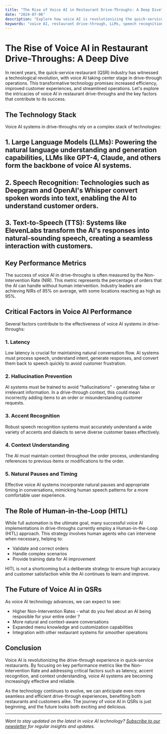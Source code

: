 ```yaml
---
title: "The Rise of Voice AI in Restaurant Drive-Throughs: A Deep Dive"
date: "2024-07-06"
description: "Explore how voice AI is revolutionizing the quick-service restaurant industry, focusing on drive-through operations, AI technologies, and performance metrics."
keywords: "voice AI, restaurant drive-through, LLMs, speech recognition, text-to-speech, AI testing, quick-service restaurants, voice agents, ai conversational agent"
---
```


# The Rise of Voice AI in Restaurant Drive-Throughs: A Deep Dive

In recent years, the quick-service restaurant (QSR) industry has witnessed a technological revolution, with voice AI taking center stage in drive-through operations. This transformative technology promises increased efficiency, improved customer experiences, and streamlined operations. Let's explore the intricacies of voice AI in restaurant drive-throughs and the key factors that contribute to its success.

## The Technology Stack

Voice AI systems in drive-throughs rely on a complex stack of technologies:

## 1. Large Language Models (LLMs): Powering the natural language understanding and generation capabilities, LLMs like GPT-4, Claude, and others form the backbone of voice AI systems.


## 2. Speech Recognition: Technologies such as Deepgram and OpenAI's Whisper convert spoken words into text, enabling the AI to understand customer orders.


## 3. Text-to-Speech (TTS): Systems like ElevenLabs transform the AI's responses into natural-sounding speech, creating a seamless interaction with customers.


## Key Performance Metrics

The success of voice AI in drive-throughs is often measured by the Non-Intervention Rate (NIR). This metric represents the percentage of orders that the AI can handle without human intervention. Industry leaders are achieving NIRs of 85% on average, with some locations reaching as high as 95%.

## Critical Factors in Voice AI Performance

Several factors contribute to the effectiveness of voice AI systems in drive-throughs:

### 1. Latency

Low latency is crucial for maintaining natural conversation flow. AI systems must process speech, understand intent, generate responses, and convert them back to speech quickly to avoid customer frustration.

### 2. Hallucination Prevention

AI systems must be trained to avoid "hallucinations" - generating false or irrelevant information. In a drive-through context, this could mean incorrectly adding items to an order or misunderstanding customer requests.

### 3. Accent Recognition

Robust speech recognition systems must accurately understand a wide variety of accents and dialects to serve diverse customer bases effectively.

### 4. Context Understanding

The AI must maintain context throughout the order process, understanding references to previous items or modifications to the order.

### 5. Natural Pauses and Timing

Effective voice AI systems incorporate natural pauses and appropriate timing in conversations, mimicking human speech patterns for a more comfortable user experience.

## The Role of Human-in-the-Loop (HITL)

While full automation is the ultimate goal, many successful voice AI implementations in drive-throughs currently employ a Human-in-the-Loop (HITL) approach. This strategy involves human agents who can intervene when necessary, helping to:

- Validate and correct orders
- Handle complex scenarios
- Provide training data for AI improvement

HITL is not a shortcoming but a deliberate strategy to ensure high accuracy and customer satisfaction while the AI continues to learn and improve.

## The Future of Voice AI in QSRs

As voice AI technology advances, we can expect to see:

- Higher Non-Intervention Rates - what do you feel about an AI being resposible for your entire order ?
- More natural and context-aware conversations
- Expanded menu knowledge and customization capabilities
- Integration with other restaurant systems for smoother operations

## Conclusion

Voice AI is revolutionizing the drive-through experience in quick-service restaurants. By focusing on key performance metrics like the Non-Intervention Rate and addressing critical factors such as latency, accent recognition, and context understanding, voice AI systems are becoming increasingly effective and reliable.

As the technology continues to evolve, we can anticipate even more seamless and efficient drive-through experiences, benefiting both restaurants and customers alike. The journey of voice AI in QSRs is just beginning, and the future looks both exciting and delicious.

---

*Want to stay updated on the latest in voice AI technology? [Subscribe to our newsletter](#) for regular insights and updates.*